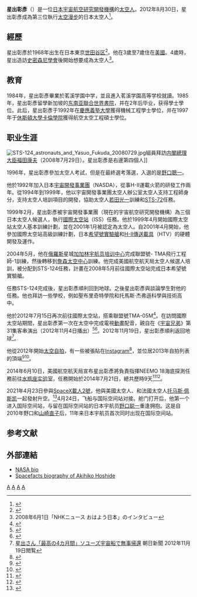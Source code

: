{{NoteTA
|G1=Aero
}}
{{Infobox astronaut
| name          =星出彰彥
| image         = Akihiko Hoshide 2012.jpg
| type          = [[宇宙開發事業團|NASDA]]/[[宇宙航空研究開發機構|JAXA]][[太空人|太空人]]
| status        = 現役
| nationality   = {{JPN}}
| birth_date    = {{Birth date and age|mf=yes|1968|12|28}}
| death_date    =
| birth_place   = [[日本|日本]][[東京都|東京都]][[世田谷區|世田谷區]]
| death_place   =
| occupation    = [[工程師|工程師]]
| rank          =
| selection     = [[太空人|1999年宇宙開發事業團隊伍]]
| space_time    = 140天17小時26分
| evas          = 3
| eva_time      = 21小時23分
•	| missions      = [[STS-124|STS-124]], [[聯盟號TMA-05M|聯盟號TMA-05M]] （[[遠征32|遠征32]]/[[遠征33|33]]）, [[SpaceX載人2號|SpaceX載人2號]]（[[遠征65|遠征65]]/[[遠征66|66]]）
| insignia      = [[File:STS-124_patch.svg|50px]] [[File:Soyuz-TMA-05M-Mission-Patch.png|50px]] [[File:ISS_Expedition_32_Patch.svg|50px]] [[File:ISS_Expedition_33_Patch.svg|50px]] [[File:SpaceX_Crew-2_logo.png|50px]] [[File:ISS_Expedition_65_Patch.png|35px]]
| alma_mater = [[慶應義塾大學|慶應義塾大學]]
[[休士頓大學|休士頓大學]]
}}
{{Japanese
|japanese=星出 彰彦
|kana=ほしで あきひこ
|romaji=Hoshide Akihiko}}
'''星出彰彥'''（{{bd|1968年|12月28日|||Akihiko Hoshide}}）是一位[[日本|日本]][[宇宙航空研究開發機構|宇宙航空研究開發機構]]的[[太空人|太空人]]。2012年8月30日，星出彰彥成為第三位執行[[太空漫步|太空漫步]]的日本太空人<ref>{{cite web |url=http://www.spaceflightnow.com/news/n1208/30mbsu/ |title=Spacewalkers run into major snag replacing power unit |author=William Harwood |publisher=Spaceflight Now |date=August 30, 2012 |accessdate=September 1, 2012 |archiveurl=https://web.archive.org/web/20131203032841/http://www.spaceflightnow.com/news/n1208/30mbsu/ |archivedate=2013年12月3日 |deadurl=yes }}</ref>。

==經歷==
星出彰彥於1968年出生在日本東京[[世田谷区|世田谷区]]<ref>{{cite web |url=http://iss.jaxa.jp/en/astro/biographies/hoshide/ |title=Akihiko Hoshide Biography |author=JAXA |publisher=JAXA |date=July 13, 2015 |accessdate=June 7, 2016 |archive-url=https://web.archive.org/web/20160810230624/http://iss.jaxa.jp/en/astro/biographies/hoshide/ |archive-date=2016-08-10 |dead-url=yes }}</ref>。他在3歲至7歲住在[[美國|美國]]。4歲時，星出造訪[[史密森尼學會|史密森尼學會]]後開始想要成為太空人<ref>2008年6月1日「NHKニュース おはよう日本」のインタビュー</ref>。

==教育==
1984年，星出彰彥畢業於茗溪学園中学，並且進入茗溪学園高等学校就讀。1985年，星出彰彥留學新加坡的[[东南亚聯合世界書院|东南亚聯合世界書院]]，并在2年后毕业，获得學士學位。此后，星出彰彥于1992年在[[慶應義塾大學|慶應義塾大學]]獲得機械工程學士學位，并在1997年于[[休斯頓大學|休斯頓大學]][[卡倫學院|卡倫學院]]獲得航空太空工程碩士學位。

==职业生涯==
[[Image:STS-124_astronauts_and_Yasuo_Fukuda_20080729.jpg|thumb]]組員拜訪[[内閣總理大臣|内閣總理大臣]][[福田康夫|福田康夫]]（2008年7月29日）。星出彰彥是右邊第四個人]]

1996年，星出彰彥參加太空人考試，但是在最終選考落選，入選的是[[野口聰一|野口聰一]]。

他於1992年加入日本[[宇宙開發事業團|宇宙開發事業團]]（NASDA），從事H-II運載火箭的研發工作兩年。從1994年到1999年，他以宇宙開發事業團太空人辦公室太空人支持工程師身分，支持太空人培訓項目的開發，協助太空人[[若田光一|若田光一]]訓練和[[STS-72|STS-72]]任務。

1999年2月，星出彰彥被宇宙開發事業團（現在的宇宙航空研究開發機構）為三個日本太空人候選人，執行[[國際太空站|國際太空站]]（ISS）任務。他於1999年4月開始國際太空站太空人基本訓練計劃，並在2001年1月被認定為太空人。自2001年4月開始，他參加國際太空站高級訓練計劃，日本[[希望號實驗艙|希望號實驗艙]]和[[H-II傳送載具|H-II傳送載具]]（HTV）的硬體開發及運作。

2004年5月，他在[[俄羅斯|俄羅斯]]星城[[加加林宇航员培训中心|加加林宇航员培训中心]]完成聯盟號- TMA飛行工程師-1訓練，然後轉移到[[約翰遜航天中心|詹森太空中心]]訓練。他完成美國航空航天局太空人候選人培訓，被分配到STS-124任務，計畫在2008年5月前往國際太空站完成日本希望號實驗艙。

任務STS-124完成後，星出彰彥順利回到地球。之後星出彰彥與談論學生對他的任務。他也拜訪一些學校，例如聖布里奇特學院和托馬斯·杰弗遜科學與技術高中。

他於2012年7月15日再次前往國際太空站，搭乘聯盟號TMA-05M<ref>{{Cite news
|url=http://www.yomiuri.co.jp/science/news/20120715-OYT1T00398.htm
|title=星出彰彦さん搭乗のソユーズ、打ち上げ成功
|newspaper=[[讀賣新聞|讀賣新聞]]
|date=2012-07-15
|accessdate=2012-07-15
|archive-date=2012-07-29
|archive-url=https://web.archive.org/web/20120729215419/http://www.yomiuri.co.jp/science/news/20120715-OYT1T00398.htm
|dead-url=no
}}</ref>。在訪問國際太空站期間，星出彰彥第一次在太空中完成電視[[動畫|動畫]]配音，親自在《[[宇宙兄弟|宇宙兄弟]]》第31集客串演出（2012年11月4日播出）<ref>{{cite web |url=http://www.animenewsnetwork.com/interest/2012-07-14/astronaut-hoshide-to-record-space-brothers-cameo-from-space |title=Astronaut Hoshide to Record Space Brothers Cameo from Space |publisher=Anime News Network |author= |date=July 14, 2012 |accessdate=August 30, 2012 |archiveurl=https://web.archive.org/web/20131022120000/http://www.animenewsnetwork.com/interest/2012-07-14/astronaut-hoshide-to-record-space-brothers-cameo-from-space |archivedate=2013年10月22日 |deadurl=yes }}</ref><ref>{{cite web |url=http://www.animenewsnetwork.com/news/2012-10-08/astronaut-successfully-dubs-space-brothers-anime-from-space |title=Astronaut Successfully Dubs Space Brothers Anime From Space |publisher=Anime News Network |date=October 8, 2012 |accessdate=October 11, 2012 |archiveurl=https://web.archive.org/web/20130929111658/http://www.animenewsnetwork.com/news/2012-10-08/astronaut-successfully-dubs-space-brothers-anime-from-space |archivedate=2013年9月29日 |deadurl=yes }}</ref>。2012年11月19日，星出彰彥順利返回地球<ref>[http://digital.asahi.com/articles/TKY201211190260.html?ref=comkiji_txt_end_kjid_TKY201211190260 星出さん「最高の4カ月間」ソユーズ宇宙船で無事帰還]{{dead link|date=2018年1月 |bot=InternetArchiveBot |fix-attempted=yes }} 朝日新聞 2012年11月19日閲覧</ref>。

他從2012年開始[[太空自拍|太空自拍]]，有一些被張貼在[[Instagram|Instagram]]<ref>{{cite news |last=Gordon |first=Naomi |title=8 surprising celebrity selfies: Pope Francis, Darth Vader and the Obamas |url=http://www.digitalspy.com/celebrity/best-in-showbiz/a537500/8-surprising-celebrity-selfies-pope-francis-darth-vader-and-the-obamas.html |accessdate=December 27, 2013 |newspaper=Digital Spy |date=December 11, 2013 |archiveurl=https://web.archive.org/web/20131227155027/http://www.digitalspy.com/celebrity/best-in-showbiz/a537500/8-surprising-celebrity-selfies-pope-francis-darth-vader-and-the-obamas.html |archivedate=2013年12月27日 |deadurl=yes }}</ref>，並位居2013年自拍列表的頂端<ref>{{cite news |title=Seven of the best selfies you will see today: As selfie is named word of the year, we round up seven of the best |url=http://metro.co.uk/2013/11/19/seven-of-the-best-selfies-you-will-see-today-as-selfie-is-named-word-of-the-year-we-round-up-seven-of-the-best-4192268/ |accessdate=December 27, 2013 |newspaper=Metro |date=November 19, 2013 |archiveurl=https://web.archive.org/web/20140330100222/http://metro.co.uk/2013/11/19/seven-of-the-best-selfies-you-will-see-today-as-selfie-is-named-word-of-the-year-we-round-up-seven-of-the-best-4192268/ |archivedate=2014年3月30日 |deadurl=yes }}</ref><ref>{{cite news |title=Obama caught snapping 'funeral selfie': Craziest selfies of all time |url=http://www.nydailynews.com/entertainment/best-selfies-time-gallery-1.1522211?pmSlide=1.1522187 |accessdate=December 27, 2013 |newspaper=NY Daily News |archiveurl=https://web.archive.org/web/20131228093558/http://www.nydailynews.com/entertainment/best-selfies-time-gallery-1.1522211?pmSlide=1.1522187 |archivedate=2013年12月28日 |deadurl=yes }}</ref>。

2014年6月10日，美國航空航天局宣布星出彰彥將負責指揮NEEMO 18海底探測任務前往[[水瓶座实验室|水瓶座实验室]]，任務開始於2014年7月21日，總共歷時9天<ref name="eighteen">{{cite web |url=http://www.nasa.gov/press/2014/june/nasa-announces-two-upcoming-undersea-missions/#.U6maKldj4jU |title=NASA Announces Two Upcoming Undersea Missions |date=June 10, 2014 |publisher=NASA |accessdate=June 26, 2014 |archive-date=2020-11-11 |archive-url=https://web.archive.org/web/20201111231911/http://www.nasa.gov/press/2014/june/nasa-announces-two-upcoming-undersea-missions/#.U6maKldj4jU |dead-url=no }}</ref><ref name="Bergin">{{cite web |url=http://www.nasaspaceflight.com/2014/06/neemo-returns-two-new-underwater-missions/ |title=NEEMO returns with two new underwater missions |last=Bergin |first=Chris |date=June 11, 2014 |publisher=[[NASAspaceflight.com|NASASpaceflight]] |accessdate=June 24, 2014 |archive-date=2020-11-11 |archive-url=https://web.archive.org/web/20201111180205/https://www.nasaspaceflight.com/2014/06/neemo-returns-two-new-underwater-missions/ |dead-url=no }}</ref>。

2021年4月23日參與[[SpaceX載人2號|SpaceX載人2號]]，他與美國太空人{{tsl|en|Shane Kimbrough|沙恩·金布羅}}、{{tsl|en|K. Megan McArthur|梅根·麥克阿瑟}}和法國太空人[[托马斯·佩斯凯|托马斯·佩斯凯]]一起發射升空。<ref>{{cite news|url=https://www.nasa.gov/press-release/nasa-to-host-briefings-interviews-for-next-crew-rotation-mission-with-spacex|title=NASA to Host Briefings, Interviews for Next Crew Rotation Mission with SpaceX|accessdate=2021-04-24|archive-date=2021-12-08|archive-url=https://web.archive.org/web/20211208035944/https://www.nasa.gov/press-release/nasa-to-host-briefings-interviews-for-next-crew-rotation-mission-with-spacex/|dead-url=no}}</ref>4月24日，飞船与国际空间站对接。舱门打开后，他第一个进入国际空间站，与留在国际空间站的日本宇航员[[野口聪一|野口聪一]]重逢拥抱。这是自2010年野口和[[山崎直子|山崎直子]]后，11年来日本宇航员首次同时出现在国际空间站。

==参考文献==
{{reflist|colwidth=30em}}

==外部連結==
* [https://web.archive.org/web/20110210153415/http://www.jsc.nasa.gov/Bios/htmlbios/hoshide-a.html NASA bio]
* [http://www.spacefacts.de/bios/international/english/hoshide_akihiko.htm Spacefacts biography of Akihiko Hoshide] {{Webarchive|url=https://archive.is/20121209020123/http://www.spacefacts.de/bios/international/english/hoshide_akihiko.htm |date=2012-12-09 }}

{{日本宇航員}}
{{Portal bar|日本|太空|航天|人物}}

{{DEFAULTSORT:Hoshide Akihiko}}
[[Category:日本宇航員|A]]
[[Category:東京都區部出身人物|A]]
[[Category:休斯頓大學校友|A]]
[[Category:慶應義塾大學校友|A]]